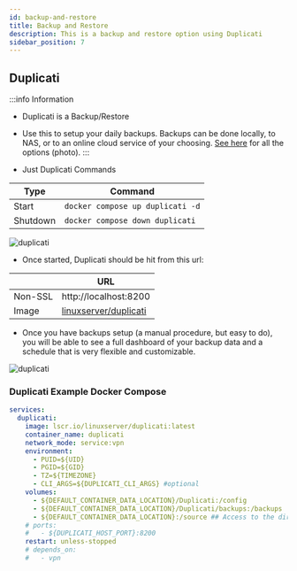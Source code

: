 ```yaml
---
id: backup-and-restore
title: Backup and Restore
description: This is a backup and restore option using Duplicati
sidebar_position: 7
---
```


## Duplicati

:::info Information

- Duplicati is a Backup/Restore
- Use this to setup your daily backups. Backups can be done locally, to NAS, or to an online cloud service of your choosing. [See here](https://homemediadocker.github.io/Home-Media-Docker/img/duplicati-backup-options.png) for all the options (photo).
  :::

- Just Duplicati Commands

| Type     | Command                          |
| -------- | -------------------------------- |
| Start    | `docker compose up duplicati -d` |
| Shutdown | `docker compose down duplicati`  |

<img src="/Home-Media-Docker/img/duplicati-web.png" alt="duplicati" />

- Once started, Duplicati should be hit from this url:

|         | URL                                                                                             |
| ------- | ----------------------------------------------------------------------------------------------- |
| Non-SSL | http://localhost:8200                                                                           |
| Image   | [linuxserver/duplicati](https://docs.linuxserver.io/images/docker-duplicati/#application-setup) |

- Once you have backups setup (a manual procedure, but easy to do), you will be able to see a full dashboard of your backup data and a schedule that is very flexible and customizable.

<img
  src="/Home-Media-Docker/img/duplicati-with-backup-data.png"
  alt="duplicati"
/>

### Duplicati Example Docker Compose

```yaml
services:
  duplicati:
    image: lscr.io/linuxserver/duplicati:latest
    container_name: duplicati
    network_mode: service:vpn
    environment:
      - PUID=${UID}
      - PGID=${GID}
      - TZ=${TIMEZONE}
      - CLI_ARGS=${DUPLICATI_CLI_ARGS} #optional
    volumes:
      - ${DEFAULT_CONTAINER_DATA_LOCATION}/Duplicati:/config
      - ${DEFAULT_CONTAINER_DATA_LOCATION}/Duplicati/backups:/backups
      - ${DEFAULT_CONTAINER_DATA_LOCATION}:/source ## Access to the directory where the container AppData is located
    # ports:
    #   - ${DUPLICATI_HOST_PORT}:8200
    restart: unless-stopped
    # depends_on:
    #   - vpn
```
